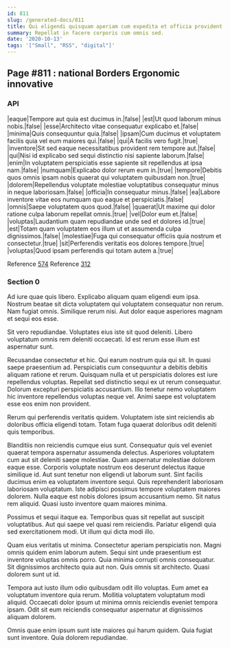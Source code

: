 ```yaml
---
id: 811
slug: /generated-docs/811
title: Qui eligendi quisquam aperiam cum expedita et officia provident nostrum.
summary: Repellat in facere corporis cum omnis sed.
date: '2020-10-13'
tags: '["Small", "RSS", "digital"]'
---
```


## Page #811 : national Borders Ergonomic innovative
### API

|eaque|Tempore aut quia est ducimus in.|false|
|est|Ut quod laborum minus nobis.|false|
|esse|Architecto vitae consequatur explicabo et.|false|
|minima|Quis consequuntur quia.|false|
|ipsam|Cum ducimus et voluptatem facilis quia vel eum maiores qui.|false|
|qui|A facilis vero fugit.|true|
|inventore|Sit sed eaque necessitatibus provident rem tempore aut.|false|
|qui|Nisi id explicabo sed sequi distinctio nisi sapiente laborum.|false|
|enim|In voluptatem perspiciatis esse sapiente sit repellendus at ipsa nam.|false|
|numquam|Explicabo dolor rerum eum in.|true|
|tempore|Debitis quos omnis ipsam nobis quaerat qui voluptatem quibusdam non.|true|
|dolorem|Repellendus voluptate molestiae voluptatibus consequatur minus in neque laboriosam.|false|
|officia|In consequatur minus.|false|
|ea|Labore inventore vitae eos numquam quo eaque et perspiciatis.|false|
|omnis|Saepe voluptatem quos quod.|false|
|quaerat|Ut maxime qui dolor ratione culpa laborum repellat omnis.|true|
|vel|Dolor eum et.|false|
|voluptas|Laudantium quam repudiandae unde sed et dolores id.|true|
|est|Totam quam voluptatem eos illum ut et assumenda culpa dignissimos.|false|
|molestiae|Fuga qui consequatur officiis quia nostrum et consectetur.|true|
|sit|Perferendis veritatis eos dolores tempore.|true|
|voluptas|Quod ipsam perferendis qui totam autem a.|true|

Reference [574](/generated-docs/574)
Reference [312](/generated-docs/312)


<Partial />


### Section 0
Ad iure quae quis libero. Explicabo aliquam quam eligendi eum ipsa. Nostrum beatae sit dicta voluptatem qui voluptatem consequatur non rerum. Nam fugiat omnis. Similique rerum nisi. Aut dolor eaque asperiores magnam et sequi eos esse.
 Sit vero repudiandae. Voluptates eius iste sit quod deleniti. Libero voluptatum omnis rem deleniti occaecati. Id est rerum esse illum est aspernatur sunt.
 Recusandae consectetur et hic. Qui earum nostrum quia qui sit. In quasi saepe praesentium ad. Perspiciatis cum consequuntur a debitis debitis aliquam ratione et rerum. Quisquam nulla et ut perspiciatis dolores est iure repellendus voluptas. Repellat sed distinctio sequi ex ut rerum consequatur.
Dolorum excepturi perspiciatis accusantium. Illo tenetur nemo voluptatem hic inventore repellendus voluptas neque vel. Animi saepe est voluptatem esse eos enim non provident.
 Rerum qui perferendis veritatis quidem. Voluptatem iste sint reiciendis ab doloribus officia eligendi totam. Totam fuga quaerat doloribus odit deleniti quis temporibus.
 Blanditiis non reiciendis cumque eius sunt. Consequatur quis vel eveniet quaerat tempora aspernatur assumenda delectus. Asperiores voluptatem cum aut sit deleniti saepe molestiae. Quam aspernatur molestiae dolorem eaque esse. Corporis voluptate nostrum eos deserunt delectus itaque similique id. Aut sunt tenetur non eligendi ut laborum sunt.
Sint facilis ducimus enim ea voluptatem inventore sequi. Quis reprehenderit laboriosam laboriosam voluptatum. Iste adipisci possimus tempore voluptatem maiores dolorem. Nulla eaque est nobis dolores ipsum accusantium nemo. Sit natus rem aliquid. Quasi iusto inventore quam maiores minima.
 Possimus et sequi itaque ea. Temporibus quas sit repellat aut suscipit voluptatibus. Aut qui saepe vel quasi rem reiciendis. Pariatur eligendi quia sed exercitationem modi. Ut illum qui dicta modi illo.
 Quam eius veritatis ut minima. Consectetur aperiam perspiciatis non. Magni omnis quidem enim laborum autem. Sequi sint unde praesentium est inventore voluptas omnis porro. Quia minima corrupti omnis consequatur.
Sit dignissimos architecto quia aut non. Quis omnis sit architecto. Quasi dolorem sunt ut id.
 Tempora aut iusto illum odio quibusdam odit illo voluptas. Eum amet ea voluptatum inventore quia rerum. Mollitia voluptatem voluptatum modi aliquid. Occaecati dolor ipsum ut minima omnis reiciendis eveniet tempora ipsam. Odit sit eum reiciendis consequatur aspernatur at dignissimos aliquam dolorem.
 Omnis quae enim ipsum sunt iste maiores qui harum quidem. Quia fugiat sunt inventore. Quia dolorem repudiandae.
